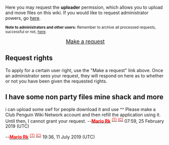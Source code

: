 Here you may request the '''uploader''' permssion, which allows you to upload and move files on this wiki. If you would like to request administrator powers, go [[Club Penguin Archives:Request permissions/Administrator|here]].

<small>'''Note to administrators and other users:''' Remember to archive all processed requests, successful or not, [[Club Penguin Archives:Request uploader permissions/Archive|here]].</small>
<center><big>[http://archives.clubpenguinwiki.info/w/index.php?title=Club_Penguin_Archives:Request_uploader_permissions&action=edit&section=new&editintro=Template:RequestInfo&preload=Template:Permissionrequest Make a request]</big></center>

== Request rights ==
To apply for a certain user right, use the "Make a request" link above. Once an administrator sees your request, they will respond on here as to whether or not you have been given the requested rights.

{{Perm|Example|Uploader|I would like to help Club Penguin Archives!}}

{{Perm|So|Upload Permission|Just in case I want to add something}}

== I have some non party files mine shack and more ==

{{Perm|176.234.88.248|PERMISSION|REASON}}
i can upload some swf for people download it and use ^^
{{NotDone}} Please make a Club Penguin Wiki Network account and then refill the application using it. Until then, I cannot grant your request. --[[User:Mario Rk|'''<span class="Xc6" style="color:#FF0000;">Mario Rk</span>''']] <sup>[[User talk:Mario Rk|<span class="Xc6" style="color:#FF0000;">(T)</span>]] [[Special:Contributions/Mario Rk|<span class="Xc6" style="color:#FF0000;">(C)</span>]]</sup> 07:59, 25 February 2019 (UTC)

{{Perm|LoopyTheHedgehog|Uploader|My previous account was MasterLoopy on here but I forgot the password to it.}}
{{Done}} --[[User:Mario Rk|'''<span class="Xc6" style="color:#FF0000;">Mario Rk</span>''']] <sup>[[User talk:Mario Rk|<span class="Xc6" style="color:#FF0000;">(T)</span>]] [[Special:Contributions/Mario Rk|<span class="Xc6" style="color:#FF0000;">(C)</span>]]</sup> 19:36, 11 July 2019 (UTC)

{{Perm|Joeee|Beta Party Page Editing|I've obtained the original Beta Party files, however I've got no way of adding them to the page}}

{{Perm|Asph|Uploader|https://icer.ink/media1.clubpenguin.com/play/v2/games/shuffle/shuffle.swf}}

{{Perm|Tyviebrock|Uploader|I keep finding unarchived SWF's and don't want to bug Kawkeet each time I find something.}}
